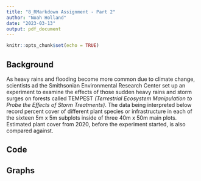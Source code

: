 ```yaml
---
title: "8_RMarkdown Assignment - Part 2"
author: "Noah Holland"
date: "2023-03-13"
output: pdf_document
---
```


```r
knitr::opts_chunk$set(echo = TRUE)
```

## Background
As heavy rains and flooding become more common due to climate change, scientists ad the Smithsonian Environmental Research Center set up an experiment to examine the effects of those sudden heavy rains and storm surges on forests called TEMPEST *(Terrestrial Ecosystem Manipulation to Probe the Effects of Storm Treatments)*. The data being interpreted below record percent cover of different plant species or infrastructure in each of the sixteen 5m x 5m subplots inside of three 40m x 50m main plots. Estimated plant cover from 2020, before the experiment started, is also compared against.

## Code


## Graphs
